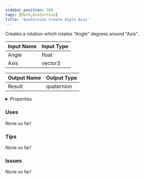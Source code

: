 ```yaml
---
sidebar_position: 588
tags: [Math,Quaternion]
title: 'Quaternion Create Angle Axis'
---
```


Creates a rotation which rotates "Angle" degrees around "Axis".




<EsbSvg />

| Input Name | Input Type |
|-----------|-----------|
| Angle | float |
| Axis | vector3 |

| Output Name | Output Type |
|-----------|-----------|
| Result | quaternion |


<details>
  <summary>Properties</summary>
  <div>
    <div>
    <table>
      <thead>
        <tr>
          <th>Is beta required?</th>
          <th>❌</th>
        </tr>
        <tr>
          <th>Is this chip a trolling risk?</th>
          <th>❌</th>
        </tr>
        <tr>
          <th>Is this chip a role assignment risk?</th>
          <th>❌</th>
        </tr>
        <tr>
          <th>Chip UUID</th>
          <th>d9096fb3-50c6-42f9-93bb-fc6df63d86a8</th>
        </tr>
      </thead>
    </table>
    </div>
  </div>
</details>

### Uses

None so far!

### Tips

None so far!

### Issues

None so far!